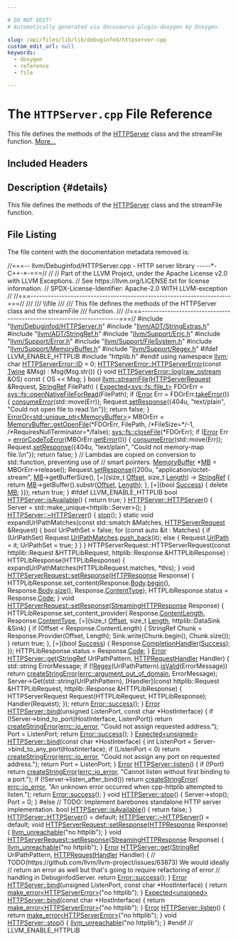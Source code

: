 ```yaml
---

# DO NOT EDIT!
# Automatically generated via docusaurus-plugin-doxygen by Doxygen.

slug: /api/files/lib/lib/debuginfod/httpserver-cpp
custom_edit_url: null
keywords:
  - doxygen
  - reference
  - file

---
```





# The `HTTPServer.cpp` File Reference

<DoxygenPage pluginConfig={pluginConfig}>

This file defines the methods of the <a href="/docs/api/classes/llvm/httpserver">HTTPServer</a> class and the streamFile function. <a href="#details">More...</a>

## Included Headers

<IncludesList>
<IncludesListItem
  filePath="llvm/Debuginfod/HTTPServer.h"
  permalink="/docs/api/files/include/include/llvm/include/llvm/debuginfod/httpserver-h"
  isLocal="true" />
<IncludesListItem
  filePath="llvm/ADT/StringExtras.h"
  permalink="/docs/api/files/include/include/llvm/include/llvm/adt/stringextras-h"
  isLocal="true" />
<IncludesListItem
  filePath="llvm/ADT/StringRef.h"
  permalink="/docs/api/files/include/include/llvm/include/llvm/adt/stringref-h"
  isLocal="true" />
<IncludesListItem
  filePath="llvm/Support/Errc.h"
  permalink="/docs/api/files/include/include/llvm/include/llvm/support/errc-h"
  isLocal="true" />
<IncludesListItem
  filePath="llvm/Support/Error.h"
  permalink="/docs/api/files/include/include/llvm/include/llvm/support/error-h"
  isLocal="true" />
<IncludesListItem
  filePath="llvm/Support/FileSystem.h"
  permalink="/docs/api/files/include/include/llvm/include/llvm/support/filesystem-h"
  isLocal="true" />
<IncludesListItem
  filePath="llvm/Support/MemoryBuffer.h"
  permalink="/docs/api/files/include/include/llvm/include/llvm/support/memorybuffer-h"
  isLocal="true" />
<IncludesListItem
  filePath="llvm/Support/Regex.h"
  permalink="/docs/api/files/include/include/llvm/include/llvm/support/regex-h"
  isLocal="true" />
</IncludesList>

## Description {#details}

This file defines the methods of the <a href="/docs/api/classes/llvm/httpserver">HTTPServer</a> class and the streamFile function.

## File Listing

The file content with the documentation metadata removed is:

<ProgramListing>

<Link id="l00001" /><CodeLine lineNumber="1"><span class="doxyHighlightComment">//===-- llvm/Debuginfod/HTTPServer.cpp - HTTP server library -----&#42;- C++-&#42;-===//</span></CodeLine>
<Link id="l00002" /><CodeLine lineNumber="2"><span class="doxyHighlightComment">//</span></CodeLine>
<Link id="l00003" /><CodeLine lineNumber="3"><span class="doxyHighlightComment">// Part of the LLVM Project, under the Apache License v2.0 with LLVM Exceptions.</span></CodeLine>
<Link id="l00004" /><CodeLine lineNumber="4"><span class="doxyHighlightComment">// See https://llvm.org/LICENSE.txt for license information.</span></CodeLine>
<Link id="l00005" /><CodeLine lineNumber="5"><span class="doxyHighlightComment">// SPDX-License-Identifier: Apache-2.0 WITH LLVM-exception</span></CodeLine>
<Link id="l00006" /><CodeLine lineNumber="6"><span class="doxyHighlightComment">//</span></CodeLine>
<Link id="l00007" /><CodeLine lineNumber="7"><span class="doxyHighlightComment">//===----------------------------------------------------------------------===//</span></CodeLine>
<Link id="l00008" /><CodeLine lineNumber="8"><span class="doxyHighlightComment">///</span></CodeLine>
<Link id="l00009" /><CodeLine lineNumber="9"><span class="doxyHighlightComment">/// \\file</span></CodeLine>
<Link id="l00010" /><CodeLine lineNumber="10"><span class="doxyHighlightComment">///</span></CodeLine>
<Link id="l00011" /><CodeLine lineNumber="11"><span class="doxyHighlightComment">/// This file defines the methods of the HTTPServer class and the streamFile</span></CodeLine>
<Link id="l00012" /><CodeLine lineNumber="12"><span class="doxyHighlightComment">/// function.</span></CodeLine>
<Link id="l00013" /><CodeLine lineNumber="13"><span class="doxyHighlightComment">///</span></CodeLine>
<Link id="l00014" /><CodeLine lineNumber="14"><span class="doxyHighlightComment">//===----------------------------------------------------------------------===//</span></CodeLine>
<Link id="l00015" /><CodeLine lineNumber="15"></CodeLine>
<Link id="l00016" /><CodeLine lineNumber="16"><span class="doxyHighlightPreprocessor">#include &quot;<a href="/docs/api/files/include/include/llvm/include/llvm/debuginfod/httpserver-h">llvm/Debuginfod/HTTPServer.h</a>&quot;</span></CodeLine>
<Link id="l00017" /><CodeLine lineNumber="17"><span class="doxyHighlightPreprocessor">#include &quot;<a href="/docs/api/files/include/include/llvm/include/llvm/adt/stringextras-h">llvm/ADT/StringExtras.h</a>&quot;</span></CodeLine>
<Link id="l00018" /><CodeLine lineNumber="18"><span class="doxyHighlightPreprocessor">#include &quot;<a href="/docs/api/files/include/include/llvm/include/llvm/adt/stringref-h">llvm/ADT/StringRef.h</a>&quot;</span></CodeLine>
<Link id="l00019" /><CodeLine lineNumber="19"><span class="doxyHighlightPreprocessor">#include &quot;<a href="/docs/api/files/include/include/llvm/include/llvm/support/errc-h">llvm/Support/Errc.h</a>&quot;</span></CodeLine>
<Link id="l00020" /><CodeLine lineNumber="20"><span class="doxyHighlightPreprocessor">#include &quot;<a href="/docs/api/files/include/include/llvm/include/llvm/support/error-h">llvm/Support/Error.h</a>&quot;</span></CodeLine>
<Link id="l00021" /><CodeLine lineNumber="21"><span class="doxyHighlightPreprocessor">#include &quot;<a href="/docs/api/files/include/include/llvm/include/llvm/support/filesystem-h">llvm/Support/FileSystem.h</a>&quot;</span></CodeLine>
<Link id="l00022" /><CodeLine lineNumber="22"><span class="doxyHighlightPreprocessor">#include &quot;<a href="/docs/api/files/include/include/llvm/include/llvm/support/memorybuffer-h">llvm/Support/MemoryBuffer.h</a>&quot;</span></CodeLine>
<Link id="l00023" /><CodeLine lineNumber="23"><span class="doxyHighlightPreprocessor">#include &quot;<a href="/docs/api/files/include/include/llvm/include/llvm/support/regex-h">llvm/Support/Regex.h</a>&quot;</span></CodeLine>
<Link id="l00024" /><CodeLine lineNumber="24"></CodeLine>
<Link id="l00025" /><CodeLine lineNumber="25"><span class="doxyHighlightPreprocessor">#ifdef LLVM&#95;ENABLE&#95;HTTPLIB</span></CodeLine>
<Link id="l00026" /><CodeLine lineNumber="26"><span class="doxyHighlightPreprocessor">#include &quot;httplib.h&quot;</span></CodeLine>
<Link id="l00027" /><CodeLine lineNumber="27"><span class="doxyHighlightPreprocessor">#endif</span></CodeLine>
<Link id="l00028" /><CodeLine lineNumber="28"></CodeLine>
<Link id="l00029" /><CodeLine lineNumber="29"><span class="doxyHighlightKeyword">using namespace </span><span class="doxyHighlight"><a href="/docs/api/namespaces/llvm">llvm</a>;</span></CodeLine>
<Link id="l00030" /><CodeLine lineNumber="30"></CodeLine>
<Link id="l00031" /><CodeLine lineNumber="31"><span class="doxyHighlightKeywordType">char</span><span class="doxyHighlight"> <a href="/docs/api/classes/llvm/httpservererror/#a96c18824ef8a11bb1035b3d52e79fe7b">HTTPServerError::ID</a> = 0;</span></CodeLine>
<Link id="l00032" /><CodeLine lineNumber="32"></CodeLine>
<Link id="l00033" /><CodeLine lineNumber="33" lineLink="/docs/api/classes/llvm/httpservererror/#a699d2418d2f36c113d50c59e8a14e287"><span class="doxyHighlight"><a href="/docs/api/classes/llvm/httpservererror/#a699d2418d2f36c113d50c59e8a14e287">HTTPServerError::HTTPServerError</a>(</span><span class="doxyHighlightKeyword">const</span><span class="doxyHighlight"> <a href="/docs/api/classes/llvm/twine">Twine</a> &amp;Msg) : Msg(Msg.str()) &#123;&#125;</span></CodeLine>
<Link id="l00034" /><CodeLine lineNumber="34"></CodeLine>
<Link id="l00035" /><CodeLine lineNumber="35" lineLink="/docs/api/classes/llvm/httpservererror/#a70fb08bd9ee431e69222fe4df5baa8e7"><span class="doxyHighlightKeywordType">void</span><span class="doxyHighlight"> <a href="/docs/api/classes/llvm/httpservererror/#a70fb08bd9ee431e69222fe4df5baa8e7">HTTPServerError::log</a>(<a href="/docs/api/classes/llvm/raw-ostream">raw&#95;ostream</a> &amp;OS)</span><span class="doxyHighlightKeyword"> const </span><span class="doxyHighlight">&#123; OS &lt;&lt; Msg; &#125;</span></CodeLine>
<Link id="l00036" /><CodeLine lineNumber="36"></CodeLine>
<Link id="l00037" /><CodeLine lineNumber="37" lineLink="/docs/api/namespaces/llvm/#ad7c58f347a240684b93eb7ee8bfd6824"><span class="doxyHighlightKeywordType">bool</span><span class="doxyHighlight"> <a href="/docs/api/namespaces/llvm/#ad7c58f347a240684b93eb7ee8bfd6824">llvm::streamFile</a>(<a href="/docs/api/classes/llvm/httpserverrequest">HTTPServerRequest</a> &amp;Request, <a href="/docs/api/classes/llvm/stringref">StringRef</a> FilePath) &#123;</span></CodeLine>
<Link id="l00038" /><CodeLine lineNumber="38"><span class="doxyHighlight">  <a href="/docs/api/classes/llvm/expected">Expected&lt;sys::fs::file&#95;t&gt;</a> FDOrErr = <a href="/docs/api/namespaces/llvm/sys/fs/#ae025e411759250214ffc53ab8d8a5e1d">sys::fs::openNativeFileForRead</a>(FilePath);</span></CodeLine>
<Link id="l00039" /><CodeLine lineNumber="39"><span class="doxyHighlight">  </span><span class="doxyHighlightKeywordFlow">if</span><span class="doxyHighlight"> (<a href="/docs/api/classes/llvm/error">Error</a> Err = FDOrErr.<a href="/docs/api/classes/llvm/expected/#a94789df4ebd03dc008e8adebaa66ac1f">takeError</a>()) &#123;</span></CodeLine>
<Link id="l00040" /><CodeLine lineNumber="40"><span class="doxyHighlight">    <a href="/docs/api/namespaces/llvm/#aee0e70be66536b9ef7b65ae2e5a45959">consumeError</a>(std::move(Err));</span></CodeLine>
<Link id="l00041" /><CodeLine lineNumber="41"><span class="doxyHighlight">    Request.<a href="/docs/api/classes/llvm/httpserverrequest/#a9c4103690fe948aafa737b096a31501a">setResponse</a>(&#123;404u, </span><span class="doxyHighlightStringLiteral">&quot;text/plain&quot;</span><span class="doxyHighlight">, </span><span class="doxyHighlightStringLiteral">&quot;Could not open file to read.\\n&quot;</span><span class="doxyHighlight">&#125;);</span></CodeLine>
<Link id="l00042" /><CodeLine lineNumber="42"><span class="doxyHighlight">    </span><span class="doxyHighlightKeywordFlow">return</span><span class="doxyHighlight"> </span><span class="doxyHighlightKeyword">false</span><span class="doxyHighlight">;</span></CodeLine>
<Link id="l00043" /><CodeLine lineNumber="43"><span class="doxyHighlight">  &#125;</span></CodeLine>
<Link id="l00044" /><CodeLine lineNumber="44"><span class="doxyHighlight">  <a href="/docs/api/classes/llvm/erroror">ErrorOr&lt;std::unique&#95;ptr&lt;MemoryBuffer&gt;</a>&gt; MBOrErr =</span></CodeLine>
<Link id="l00045" /><CodeLine lineNumber="45"><span class="doxyHighlight">      <a href="/docs/api/classes/llvm/memorybuffer/#a0163ef693f4fd640ec72a5fe74e5852c">MemoryBuffer::getOpenFile</a>(&#42;FDOrErr, FilePath,</span></CodeLine>
<Link id="l00046" /><CodeLine lineNumber="46"><span class="doxyHighlight">                                </span><span class="doxyHighlightComment">/&#42;FileSize=&#42;/</span><span class="doxyHighlight">-1,</span></CodeLine>
<Link id="l00047" /><CodeLine lineNumber="47"><span class="doxyHighlight">                                </span><span class="doxyHighlightComment">/&#42;RequiresNullTerminator=&#42;/</span><span class="doxyHighlightKeyword">false</span><span class="doxyHighlight">);</span></CodeLine>
<Link id="l00048" /><CodeLine lineNumber="48"><span class="doxyHighlight">  <a href="/docs/api/namespaces/llvm/sys/fs/#a43548658b3d92c080577422f81f38038">sys::fs::closeFile</a>(&#42;FDOrErr);</span></CodeLine>
<Link id="l00049" /><CodeLine lineNumber="49"><span class="doxyHighlight">  </span><span class="doxyHighlightKeywordFlow">if</span><span class="doxyHighlight"> (<a href="/docs/api/classes/llvm/error">Error</a> Err = <a href="/docs/api/namespaces/llvm/#ad10875fd499e8e285aaeef615e9b11aa">errorCodeToError</a>(MBOrErr.<a href="/docs/api/classes/llvm/erroror/#a8300c72908f1845c931951ed4b2a2375">getError</a>())) &#123;</span></CodeLine>
<Link id="l00050" /><CodeLine lineNumber="50"><span class="doxyHighlight">    <a href="/docs/api/namespaces/llvm/#aee0e70be66536b9ef7b65ae2e5a45959">consumeError</a>(std::move(Err));</span></CodeLine>
<Link id="l00051" /><CodeLine lineNumber="51"><span class="doxyHighlight">    Request.<a href="/docs/api/classes/llvm/httpserverrequest/#a9c4103690fe948aafa737b096a31501a">setResponse</a>(&#123;404u, </span><span class="doxyHighlightStringLiteral">&quot;text/plain&quot;</span><span class="doxyHighlight">, </span><span class="doxyHighlightStringLiteral">&quot;Could not memory-map file.\\n&quot;</span><span class="doxyHighlight">&#125;);</span></CodeLine>
<Link id="l00052" /><CodeLine lineNumber="52"><span class="doxyHighlight">    </span><span class="doxyHighlightKeywordFlow">return</span><span class="doxyHighlight"> </span><span class="doxyHighlightKeyword">false</span><span class="doxyHighlight">;</span></CodeLine>
<Link id="l00053" /><CodeLine lineNumber="53"><span class="doxyHighlight">  &#125;</span></CodeLine>
<Link id="l00054" /><CodeLine lineNumber="54"><span class="doxyHighlight">  </span><span class="doxyHighlightComment">// Lambdas are copied on conversion to std::function, preventing use of</span></CodeLine>
<Link id="l00055" /><CodeLine lineNumber="55"><span class="doxyHighlight">  </span><span class="doxyHighlightComment">// smart pointers.</span></CodeLine>
<Link id="l00056" /><CodeLine lineNumber="56"><span class="doxyHighlight">  <a href="/docs/api/classes/llvm/memorybuffer">MemoryBuffer</a> &#42;<a href="/docs/api/classes/mb">MB</a> = MBOrErr-&gt;release();</span></CodeLine>
<Link id="l00057" /><CodeLine lineNumber="57"><span class="doxyHighlight">  Request.<a href="/docs/api/classes/llvm/httpserverrequest/#a9c4103690fe948aafa737b096a31501a">setResponse</a>(&#123;200u, </span><span class="doxyHighlightStringLiteral">&quot;application/octet-stream&quot;</span><span class="doxyHighlight">, <a href="/docs/api/classes/mb">MB</a>-&gt;getBufferSize(),</span></CodeLine>
<Link id="l00058" /><CodeLine lineNumber="58"><span class="doxyHighlight">                       &#91;=&#93;(</span><span class="doxyHighlightKeywordType">size&#95;t</span><span class="doxyHighlight"> <a href="/docs/api/namespaces/llvm/#a05f5b9a11bdcc5feba62899f95dcf878a3134224cba2545bc57954d3b072aebb4">Offset</a>, </span><span class="doxyHighlightKeywordType">size&#95;t</span><span class="doxyHighlight"> <a href="/docs/api/namespaces/llvm/#a05f5b9a11bdcc5feba62899f95dcf878af6d9f1c7b49b7601fae6a545002a6763">Length</a>) -&gt; <a href="/docs/api/classes/llvm/stringref">StringRef</a> &#123;</span></CodeLine>
<Link id="l00059" /><CodeLine lineNumber="59"><span class="doxyHighlight">                         </span><span class="doxyHighlightKeywordFlow">return</span><span class="doxyHighlight"> <a href="/docs/api/classes/mb">MB</a>-&gt;getBuffer().substr(<a href="/docs/api/namespaces/llvm/#a05f5b9a11bdcc5feba62899f95dcf878a3134224cba2545bc57954d3b072aebb4">Offset</a>, <a href="/docs/api/namespaces/llvm/#a05f5b9a11bdcc5feba62899f95dcf878af6d9f1c7b49b7601fae6a545002a6763">Length</a>);</span></CodeLine>
<Link id="l00060" /><CodeLine lineNumber="60"><span class="doxyHighlight">                       &#125;,</span></CodeLine>
<Link id="l00061" /><CodeLine lineNumber="61"><span class="doxyHighlight">                       &#91;=&#93;(</span><span class="doxyHighlightKeywordType">bool</span><span class="doxyHighlight"> <a href="/docs/api/files/lib/lib/target/lib/target/aarch64/lib/target/aarch64/disassembler/aarch64disassembler-cpp/#abdb086b34295fb7aa09493c62d798465">Success</a>) &#123; </span><span class="doxyHighlightKeyword">delete</span><span class="doxyHighlight"> <a href="/docs/api/classes/mb">MB</a>; &#125;&#125;);</span></CodeLine>
<Link id="l00062" /><CodeLine lineNumber="62"><span class="doxyHighlight">  </span><span class="doxyHighlightKeywordFlow">return</span><span class="doxyHighlight"> </span><span class="doxyHighlightKeyword">true</span><span class="doxyHighlight">;</span></CodeLine>
<Link id="l00063" /><CodeLine lineNumber="63"><span class="doxyHighlight">&#125;</span></CodeLine>
<Link id="l00064" /><CodeLine lineNumber="64"></CodeLine>
<Link id="l00065" /><CodeLine lineNumber="65"><span class="doxyHighlightPreprocessor">#ifdef LLVM&#95;ENABLE&#95;HTTPLIB</span></CodeLine>
<Link id="l00066" /><CodeLine lineNumber="66"></CodeLine>
<Link id="l00067" /><CodeLine lineNumber="67"><span class="doxyHighlightKeywordType">bool</span><span class="doxyHighlight"> <a href="/docs/api/classes/llvm/httpserver/#acf0f31c71f22a544b52f3e27ca81ee9e">HTTPServer::isAvailable</a>() &#123; </span><span class="doxyHighlightKeywordFlow">return</span><span class="doxyHighlight"> </span><span class="doxyHighlightKeyword">true</span><span class="doxyHighlight">; &#125;</span></CodeLine>
<Link id="l00068" /><CodeLine lineNumber="68"></CodeLine>
<Link id="l00069" /><CodeLine lineNumber="69"><span class="doxyHighlight"><a href="/docs/api/classes/llvm/httpserver/#a9ac379d2b10c907a322a7f5391c3a8a5">HTTPServer::HTTPServer</a>() &#123; Server = std::make&#95;unique&lt;httplib::Server&gt;(); &#125;</span></CodeLine>
<Link id="l00070" /><CodeLine lineNumber="70"></CodeLine>
<Link id="l00071" /><CodeLine lineNumber="71"><span class="doxyHighlight"><a href="/docs/api/classes/llvm/httpserver/#af09066b05417f9a9ce9f1cd8e5ad9e18">HTTPServer::~HTTPServer</a>() &#123; <a href="/docs/api/classes/llvm/httpserver/#ad6cdeb6e8e3440309d30d2618fcbd7f7">stop</a>(); &#125;</span></CodeLine>
<Link id="l00072" /><CodeLine lineNumber="72"></CodeLine>
<Link id="l00073" /><CodeLine lineNumber="73"><span class="doxyHighlightKeyword">static</span><span class="doxyHighlight"> </span><span class="doxyHighlightKeywordType">void</span><span class="doxyHighlight"> expandUrlPathMatches(</span><span class="doxyHighlightKeyword">const</span><span class="doxyHighlight"> std::smatch &amp;Matches,</span></CodeLine>
<Link id="l00074" /><CodeLine lineNumber="74"><span class="doxyHighlight">                                 <a href="/docs/api/classes/llvm/httpserverrequest">HTTPServerRequest</a> &amp;Request) &#123;</span></CodeLine>
<Link id="l00075" /><CodeLine lineNumber="75"><span class="doxyHighlight">  </span><span class="doxyHighlightKeywordType">bool</span><span class="doxyHighlight"> UrlPathSet = </span><span class="doxyHighlightKeyword">false</span><span class="doxyHighlight">;</span></CodeLine>
<Link id="l00076" /><CodeLine lineNumber="76"><span class="doxyHighlight">  </span><span class="doxyHighlightKeywordFlow">for</span><span class="doxyHighlight"> (</span><span class="doxyHighlightKeyword">const</span><span class="doxyHighlight"> </span><span class="doxyHighlightKeyword">auto</span><span class="doxyHighlight"> &amp;it : Matches) &#123;</span></CodeLine>
<Link id="l00077" /><CodeLine lineNumber="77"><span class="doxyHighlight">    </span><span class="doxyHighlightKeywordFlow">if</span><span class="doxyHighlight"> (UrlPathSet)</span></CodeLine>
<Link id="l00078" /><CodeLine lineNumber="78"><span class="doxyHighlight">      Request.<a href="/docs/api/classes/llvm/httpserverrequest/#ac717be77374df8d58d536f70879b405c">UrlPathMatches</a>.<a href="/docs/api/classes/llvm/smallvectortemplatebase/#af42bfbc067df27c19ee2fc859df58799">push&#95;back</a>(it);</span></CodeLine>
<Link id="l00079" /><CodeLine lineNumber="79"><span class="doxyHighlight">    </span><span class="doxyHighlightKeywordFlow">else</span><span class="doxyHighlight"> &#123;</span></CodeLine>
<Link id="l00080" /><CodeLine lineNumber="80"><span class="doxyHighlight">      Request.<a href="/docs/api/classes/llvm/httpserverrequest/#a03eafe444d9ad3af469954d86c895d7e">UrlPath</a> = it;</span></CodeLine>
<Link id="l00081" /><CodeLine lineNumber="81"><span class="doxyHighlight">      UrlPathSet = </span><span class="doxyHighlightKeyword">true</span><span class="doxyHighlight">;</span></CodeLine>
<Link id="l00082" /><CodeLine lineNumber="82"><span class="doxyHighlight">    &#125;</span></CodeLine>
<Link id="l00083" /><CodeLine lineNumber="83"><span class="doxyHighlight">  &#125;</span></CodeLine>
<Link id="l00084" /><CodeLine lineNumber="84"><span class="doxyHighlight">&#125;</span></CodeLine>
<Link id="l00085" /><CodeLine lineNumber="85"></CodeLine>
<Link id="l00086" /><CodeLine lineNumber="86"><span class="doxyHighlight">HTTPServerRequest::HTTPServerRequest(</span><span class="doxyHighlightKeyword">const</span><span class="doxyHighlight"> httplib::Request &amp;HTTPLibRequest,</span></CodeLine>
<Link id="l00087" /><CodeLine lineNumber="87"><span class="doxyHighlight">                                     httplib::Response &amp;HTTPLibResponse)</span></CodeLine>
<Link id="l00088" /><CodeLine lineNumber="88"><span class="doxyHighlight">    : HTTPLibResponse(HTTPLibResponse) &#123;</span></CodeLine>
<Link id="l00089" /><CodeLine lineNumber="89"><span class="doxyHighlight">  expandUrlPathMatches(HTTPLibRequest.matches, &#42;</span><span class="doxyHighlightKeyword">this</span><span class="doxyHighlight">);</span></CodeLine>
<Link id="l00090" /><CodeLine lineNumber="90"><span class="doxyHighlight">&#125;</span></CodeLine>
<Link id="l00091" /><CodeLine lineNumber="91"></CodeLine>
<Link id="l00092" /><CodeLine lineNumber="92"><span class="doxyHighlightKeywordType">void</span><span class="doxyHighlight"> <a href="/docs/api/classes/llvm/httpserverrequest/#a9c4103690fe948aafa737b096a31501a">HTTPServerRequest::setResponse</a>(<a href="/docs/api/structs/llvm/httpresponse">HTTPResponse</a> Response) &#123;</span></CodeLine>
<Link id="l00093" /><CodeLine lineNumber="93"><span class="doxyHighlight">  HTTPLibResponse.set&#95;content(Response.<a href="/docs/api/structs/llvm/httpresponse/#a885a0e8041b6e435881acf183ca088b6">Body</a>.<a href="/docs/api/classes/llvm/stringref/#a46f643f1eb1939362c7dd79361bcbd0e">begin</a>(), Response.<a href="/docs/api/structs/llvm/httpresponse/#a885a0e8041b6e435881acf183ca088b6">Body</a>.<a href="/docs/api/classes/llvm/stringref/#a5db9240c74644c67759dd0f901fc3c7d">size</a>(),</span></CodeLine>
<Link id="l00094" /><CodeLine lineNumber="94"><span class="doxyHighlight">                              Response.<a href="/docs/api/structs/llvm/httpresponse/#a7836efd5399c7508e776de141a5bc6b9">ContentType</a>);</span></CodeLine>
<Link id="l00095" /><CodeLine lineNumber="95"><span class="doxyHighlight">  HTTPLibResponse.status = Response.<a href="/docs/api/structs/llvm/httpresponse/#afe52333ad78c2469a1595ce6f0688996">Code</a>;</span></CodeLine>
<Link id="l00096" /><CodeLine lineNumber="96"><span class="doxyHighlight">&#125;</span></CodeLine>
<Link id="l00097" /><CodeLine lineNumber="97"></CodeLine>
<Link id="l00098" /><CodeLine lineNumber="98"><span class="doxyHighlightKeywordType">void</span><span class="doxyHighlight"> <a href="/docs/api/classes/llvm/httpserverrequest/#a9c4103690fe948aafa737b096a31501a">HTTPServerRequest::setResponse</a>(<a href="/docs/api/structs/llvm/streaminghttpresponse">StreamingHTTPResponse</a> Response) &#123;</span></CodeLine>
<Link id="l00099" /><CodeLine lineNumber="99"><span class="doxyHighlight">  HTTPLibResponse.set&#95;content&#95;provider(</span></CodeLine>
<Link id="l00100" /><CodeLine lineNumber="100"><span class="doxyHighlight">      Response.<a href="/docs/api/structs/llvm/streaminghttpresponse/#a8e3c963a18ac2a16b4ea8991b3bb8955">ContentLength</a>, Response.<a href="/docs/api/structs/llvm/streaminghttpresponse/#abc08c5b80a4ce9c0dbca63c14797cf63">ContentType</a>,</span></CodeLine>
<Link id="l00101" /><CodeLine lineNumber="101"><span class="doxyHighlight">      &#91;=&#93;(</span><span class="doxyHighlightKeywordType">size&#95;t</span><span class="doxyHighlight"> <a href="/docs/api/namespaces/llvm/#a05f5b9a11bdcc5feba62899f95dcf878a3134224cba2545bc57954d3b072aebb4">Offset</a>, </span><span class="doxyHighlightKeywordType">size&#95;t</span><span class="doxyHighlight"> <a href="/docs/api/namespaces/llvm/#a05f5b9a11bdcc5feba62899f95dcf878af6d9f1c7b49b7601fae6a545002a6763">Length</a>, httplib::DataSink &amp;Sink) &#123;</span></CodeLine>
<Link id="l00102" /><CodeLine lineNumber="102"><span class="doxyHighlight">        if (Offset &lt; Response.ContentLength) &#123;</span></CodeLine>
<Link id="l00103" /><CodeLine lineNumber="103"><span class="doxyHighlight">          StringRef Chunk = Response.Provider(Offset, Length);</span></CodeLine>
<Link id="l00104" /><CodeLine lineNumber="104"><span class="doxyHighlight">          Sink.write(Chunk.begin(), Chunk.size());</span></CodeLine>
<Link id="l00105" /><CodeLine lineNumber="105"><span class="doxyHighlight">        &#125;</span></CodeLine>
<Link id="l00106" /><CodeLine lineNumber="106"><span class="doxyHighlight">        </span><span class="doxyHighlightKeywordFlow">return</span><span class="doxyHighlight"> </span><span class="doxyHighlightKeyword">true</span><span class="doxyHighlight">;</span></CodeLine>
<Link id="l00107" /><CodeLine lineNumber="107"><span class="doxyHighlight">      &#125;,</span></CodeLine>
<Link id="l00108" /><CodeLine lineNumber="108"><span class="doxyHighlight">      &#91;=&#93;(</span><span class="doxyHighlightKeywordType">bool</span><span class="doxyHighlight"> <a href="/docs/api/files/lib/lib/target/lib/target/aarch64/lib/target/aarch64/disassembler/aarch64disassembler-cpp/#abdb086b34295fb7aa09493c62d798465">Success</a>) &#123; Response.<a href="/docs/api/structs/llvm/streaminghttpresponse/#ae8aab521ee9d3a1199c55bedfe8e2e09">CompletionHandler</a>(<a href="/docs/api/files/lib/lib/target/lib/target/aarch64/lib/target/aarch64/disassembler/aarch64disassembler-cpp/#abdb086b34295fb7aa09493c62d798465">Success</a>); &#125;);</span></CodeLine>
<Link id="l00109" /><CodeLine lineNumber="109"></CodeLine>
<Link id="l00110" /><CodeLine lineNumber="110"><span class="doxyHighlight">  HTTPLibResponse.status = Response.<a href="/docs/api/structs/llvm/streaminghttpresponse/#a64a858d95e23ac6c98c94a67fb2ce0bb">Code</a>;</span></CodeLine>
<Link id="l00111" /><CodeLine lineNumber="111"><span class="doxyHighlight">&#125;</span></CodeLine>
<Link id="l00112" /><CodeLine lineNumber="112"></CodeLine>
<Link id="l00113" /><CodeLine lineNumber="113"><span class="doxyHighlight"><a href="/docs/api/classes/llvm/error">Error</a> <a href="/docs/api/classes/llvm/httpserver/#a57df1a0b2431ed4c6afb10acfb6108d1">HTTPServer::get</a>(<a href="/docs/api/classes/llvm/stringref">StringRef</a> UrlPathPattern, <a href="/docs/api/namespaces/llvm/#a484725ce6bbff0f1751423cac5f22370">HTTPRequestHandler</a> Handler) &#123;</span></CodeLine>
<Link id="l00114" /><CodeLine lineNumber="114"><span class="doxyHighlight">  std::string ErrorMessage;</span></CodeLine>
<Link id="l00115" /><CodeLine lineNumber="115"><span class="doxyHighlight">  </span><span class="doxyHighlightKeywordFlow">if</span><span class="doxyHighlight"> (!<a href="/docs/api/namespaces/llvm/objcopy/#a984d2b9acaba365f0a3bbc2f2615280ca86f600672d32a7be1dd6cb035ac61577">Regex</a>(UrlPathPattern).<a href="/docs/api/files/lib/lib/demangle/rustdemangle-cpp/#a103d8cfe62c1651cd70e181746f8a840">isValid</a>(ErrorMessage))</span></CodeLine>
<Link id="l00116" /><CodeLine lineNumber="116"><span class="doxyHighlight">    </span><span class="doxyHighlightKeywordFlow">return</span><span class="doxyHighlight"> <a href="/docs/api/namespaces/llvm/#a4d2fd926089a58d482fb67a362e11bad">createStringError</a>(<a href="/docs/api/namespaces/llvm/#a59739a4f15fb2ec57a6b7fcfe938546ba4b82222a0895b538d0597092b3ceab3e">errc::argument&#95;out&#95;of&#95;domain</a>, ErrorMessage);</span></CodeLine>
<Link id="l00117" /><CodeLine lineNumber="117"><span class="doxyHighlight">  Server-&gt;Get(std::string(UrlPathPattern),</span></CodeLine>
<Link id="l00118" /><CodeLine lineNumber="118"><span class="doxyHighlight">              &#91;Handler&#93;(</span><span class="doxyHighlightKeyword">const</span><span class="doxyHighlight"> httplib::Request &amp;HTTPLibRequest,</span></CodeLine>
<Link id="l00119" /><CodeLine lineNumber="119"><span class="doxyHighlight">                        httplib::Response &amp;HTTPLibResponse) &#123;</span></CodeLine>
<Link id="l00120" /><CodeLine lineNumber="120"><span class="doxyHighlight">                HTTPServerRequest Request(HTTPLibRequest, HTTPLibResponse);</span></CodeLine>
<Link id="l00121" /><CodeLine lineNumber="121"><span class="doxyHighlight">                Handler(Request);</span></CodeLine>
<Link id="l00122" /><CodeLine lineNumber="122"><span class="doxyHighlight">              &#125;);</span></CodeLine>
<Link id="l00123" /><CodeLine lineNumber="123"><span class="doxyHighlight">  </span><span class="doxyHighlightKeywordFlow">return</span><span class="doxyHighlight"> <a href="/docs/api/classes/llvm/error/#a4dfd0813c3d0e0a30439b5a3e9196b59">Error::success</a>();</span></CodeLine>
<Link id="l00124" /><CodeLine lineNumber="124"><span class="doxyHighlight">&#125;</span></CodeLine>
<Link id="l00125" /><CodeLine lineNumber="125"></CodeLine>
<Link id="l00126" /><CodeLine lineNumber="126"><span class="doxyHighlight"><a href="/docs/api/classes/llvm/error">Error</a> <a href="/docs/api/classes/llvm/httpserver/#a71ab0a18a93070081e4d5570088dc812">HTTPServer::bind</a>(</span><span class="doxyHighlightKeywordType">unsigned</span><span class="doxyHighlight"> ListenPort, </span><span class="doxyHighlightKeyword">const</span><span class="doxyHighlight"> </span><span class="doxyHighlightKeywordType">char</span><span class="doxyHighlight"> &#42;HostInterface) &#123;</span></CodeLine>
<Link id="l00127" /><CodeLine lineNumber="127"><span class="doxyHighlight">  </span><span class="doxyHighlightKeywordFlow">if</span><span class="doxyHighlight"> (!Server-&gt;bind&#95;to&#95;port(HostInterface, ListenPort))</span></CodeLine>
<Link id="l00128" /><CodeLine lineNumber="128"><span class="doxyHighlight">    </span><span class="doxyHighlightKeywordFlow">return</span><span class="doxyHighlight"> <a href="/docs/api/namespaces/llvm/#a4d2fd926089a58d482fb67a362e11bad">createStringError</a>(<a href="/docs/api/namespaces/llvm/#a59739a4f15fb2ec57a6b7fcfe938546bacccc32f2a5f7dc7b87d2f85daea66789">errc::io&#95;error</a>,</span></CodeLine>
<Link id="l00129" /><CodeLine lineNumber="129"><span class="doxyHighlight">                             </span><span class="doxyHighlightStringLiteral">&quot;Could not assign requested address.&quot;</span><span class="doxyHighlight">);</span></CodeLine>
<Link id="l00130" /><CodeLine lineNumber="130"><span class="doxyHighlight">  Port = ListenPort;</span></CodeLine>
<Link id="l00131" /><CodeLine lineNumber="131"><span class="doxyHighlight">  </span><span class="doxyHighlightKeywordFlow">return</span><span class="doxyHighlight"> <a href="/docs/api/classes/llvm/error/#a4dfd0813c3d0e0a30439b5a3e9196b59">Error::success</a>();</span></CodeLine>
<Link id="l00132" /><CodeLine lineNumber="132"><span class="doxyHighlight">&#125;</span></CodeLine>
<Link id="l00133" /><CodeLine lineNumber="133"></CodeLine>
<Link id="l00134" /><CodeLine lineNumber="134"><span class="doxyHighlight"><a href="/docs/api/classes/llvm/expected">Expected&lt;unsigned&gt;</a> <a href="/docs/api/classes/llvm/httpserver/#a71ab0a18a93070081e4d5570088dc812">HTTPServer::bind</a>(</span><span class="doxyHighlightKeyword">const</span><span class="doxyHighlight"> </span><span class="doxyHighlightKeywordType">char</span><span class="doxyHighlight"> &#42;HostInterface) &#123;</span></CodeLine>
<Link id="l00135" /><CodeLine lineNumber="135"><span class="doxyHighlight">  </span><span class="doxyHighlightKeywordType">int</span><span class="doxyHighlight"> ListenPort = Server-&gt;bind&#95;to&#95;any&#95;port(HostInterface);</span></CodeLine>
<Link id="l00136" /><CodeLine lineNumber="136"><span class="doxyHighlight">  </span><span class="doxyHighlightKeywordFlow">if</span><span class="doxyHighlight"> (ListenPort &lt; 0)</span></CodeLine>
<Link id="l00137" /><CodeLine lineNumber="137"><span class="doxyHighlight">    </span><span class="doxyHighlightKeywordFlow">return</span><span class="doxyHighlight"> <a href="/docs/api/namespaces/llvm/#a4d2fd926089a58d482fb67a362e11bad">createStringError</a>(<a href="/docs/api/namespaces/llvm/#a59739a4f15fb2ec57a6b7fcfe938546bacccc32f2a5f7dc7b87d2f85daea66789">errc::io&#95;error</a>,</span></CodeLine>
<Link id="l00138" /><CodeLine lineNumber="138"><span class="doxyHighlight">                             </span><span class="doxyHighlightStringLiteral">&quot;Could not assign any port on requested address.&quot;</span><span class="doxyHighlight">);</span></CodeLine>
<Link id="l00139" /><CodeLine lineNumber="139"><span class="doxyHighlight">  </span><span class="doxyHighlightKeywordFlow">return</span><span class="doxyHighlight"> Port = ListenPort;</span></CodeLine>
<Link id="l00140" /><CodeLine lineNumber="140"><span class="doxyHighlight">&#125;</span></CodeLine>
<Link id="l00141" /><CodeLine lineNumber="141"></CodeLine>
<Link id="l00142" /><CodeLine lineNumber="142"><span class="doxyHighlight"><a href="/docs/api/classes/llvm/error">Error</a> <a href="/docs/api/classes/llvm/httpserver/#a98e1c84406f4cfcae0f250846f16c427">HTTPServer::listen</a>() &#123;</span></CodeLine>
<Link id="l00143" /><CodeLine lineNumber="143"><span class="doxyHighlight">  </span><span class="doxyHighlightKeywordFlow">if</span><span class="doxyHighlight"> (!Port)</span></CodeLine>
<Link id="l00144" /><CodeLine lineNumber="144"><span class="doxyHighlight">    </span><span class="doxyHighlightKeywordFlow">return</span><span class="doxyHighlight"> <a href="/docs/api/namespaces/llvm/#a4d2fd926089a58d482fb67a362e11bad">createStringError</a>(<a href="/docs/api/namespaces/llvm/#a59739a4f15fb2ec57a6b7fcfe938546bacccc32f2a5f7dc7b87d2f85daea66789">errc::io&#95;error</a>,</span></CodeLine>
<Link id="l00145" /><CodeLine lineNumber="145"><span class="doxyHighlight">                             </span><span class="doxyHighlightStringLiteral">&quot;Cannot listen without first binding to a port.&quot;</span><span class="doxyHighlight">);</span></CodeLine>
<Link id="l00146" /><CodeLine lineNumber="146"><span class="doxyHighlight">  </span><span class="doxyHighlightKeywordFlow">if</span><span class="doxyHighlight"> (!Server-&gt;listen&#95;after&#95;bind())</span></CodeLine>
<Link id="l00147" /><CodeLine lineNumber="147"><span class="doxyHighlight">    </span><span class="doxyHighlightKeywordFlow">return</span><span class="doxyHighlight"> <a href="/docs/api/namespaces/llvm/#a4d2fd926089a58d482fb67a362e11bad">createStringError</a>(</span></CodeLine>
<Link id="l00148" /><CodeLine lineNumber="148"><span class="doxyHighlight">        <a href="/docs/api/namespaces/llvm/#a59739a4f15fb2ec57a6b7fcfe938546bacccc32f2a5f7dc7b87d2f85daea66789">errc::io&#95;error</a>,</span></CodeLine>
<Link id="l00149" /><CodeLine lineNumber="149"><span class="doxyHighlight">        </span><span class="doxyHighlightStringLiteral">&quot;An unknown error occurred when cpp-httplib attempted to listen.&quot;</span><span class="doxyHighlight">);</span></CodeLine>
<Link id="l00150" /><CodeLine lineNumber="150"><span class="doxyHighlight">  </span><span class="doxyHighlightKeywordFlow">return</span><span class="doxyHighlight"> <a href="/docs/api/classes/llvm/error/#a4dfd0813c3d0e0a30439b5a3e9196b59">Error::success</a>();</span></CodeLine>
<Link id="l00151" /><CodeLine lineNumber="151"><span class="doxyHighlight">&#125;</span></CodeLine>
<Link id="l00152" /><CodeLine lineNumber="152"></CodeLine>
<Link id="l00153" /><CodeLine lineNumber="153"><span class="doxyHighlightKeywordType">void</span><span class="doxyHighlight"> <a href="/docs/api/classes/llvm/httpserver/#ad6cdeb6e8e3440309d30d2618fcbd7f7">HTTPServer::stop</a>() &#123;</span></CodeLine>
<Link id="l00154" /><CodeLine lineNumber="154"><span class="doxyHighlight">  Server-&gt;stop();</span></CodeLine>
<Link id="l00155" /><CodeLine lineNumber="155"><span class="doxyHighlight">  Port = 0;</span></CodeLine>
<Link id="l00156" /><CodeLine lineNumber="156"><span class="doxyHighlight">&#125;</span></CodeLine>
<Link id="l00157" /><CodeLine lineNumber="157"></CodeLine>
<Link id="l00158" /><CodeLine lineNumber="158"><span class="doxyHighlightPreprocessor">#else</span></CodeLine>
<Link id="l00159" /><CodeLine lineNumber="159"></CodeLine>
<Link id="l00160" /><CodeLine lineNumber="160"><span class="doxyHighlightComment">// TODO: Implement barebones standalone HTTP server implementation.</span></CodeLine>
<Link id="l00161" /><CodeLine lineNumber="161" lineLink="/docs/api/classes/llvm/httpserver/#acf0f31c71f22a544b52f3e27ca81ee9e"><span class="doxyHighlightKeywordType">bool</span><span class="doxyHighlight"> <a href="/docs/api/classes/llvm/httpserver/#acf0f31c71f22a544b52f3e27ca81ee9e">HTTPServer::isAvailable</a>() &#123; </span><span class="doxyHighlightKeywordFlow">return</span><span class="doxyHighlight"> </span><span class="doxyHighlightKeyword">false</span><span class="doxyHighlight">; &#125;</span></CodeLine>
<Link id="l00162" /><CodeLine lineNumber="162"></CodeLine>
<Link id="l00163" /><CodeLine lineNumber="163"><span class="doxyHighlight"><a href="/docs/api/classes/llvm/httpserver/#a9ac379d2b10c907a322a7f5391c3a8a5">HTTPServer::HTTPServer</a>() = </span><span class="doxyHighlightKeywordFlow">default</span><span class="doxyHighlight">;</span></CodeLine>
<Link id="l00164" /><CodeLine lineNumber="164"></CodeLine>
<Link id="l00165" /><CodeLine lineNumber="165"><span class="doxyHighlight"><a href="/docs/api/classes/llvm/httpserver/#af09066b05417f9a9ce9f1cd8e5ad9e18">HTTPServer::~HTTPServer</a>() = </span><span class="doxyHighlightKeywordFlow">default</span><span class="doxyHighlight">;</span></CodeLine>
<Link id="l00166" /><CodeLine lineNumber="166"></CodeLine>
<Link id="l00167" /><CodeLine lineNumber="167" lineLink="/docs/api/classes/llvm/httpserverrequest/#aced53d3df8740a243b2f7c2922ea7396"><span class="doxyHighlightKeywordType">void</span><span class="doxyHighlight"> <a href="/docs/api/classes/llvm/httpserverrequest/#a9c4103690fe948aafa737b096a31501a">HTTPServerRequest::setResponse</a>(<a href="/docs/api/structs/llvm/httpresponse">HTTPResponse</a> Response) &#123;</span></CodeLine>
<Link id="l00168" /><CodeLine lineNumber="168"><span class="doxyHighlight">  <a href="/docs/api/files/include/include/llvm/include/llvm/support/errorhandling-h/#ace243f5c25697a1107cce46626b3dc94">llvm&#95;unreachable</a>(</span><span class="doxyHighlightStringLiteral">&quot;no httplib&quot;</span><span class="doxyHighlight">);</span></CodeLine>
<Link id="l00169" /><CodeLine lineNumber="169"><span class="doxyHighlight">&#125;</span></CodeLine>
<Link id="l00170" /><CodeLine lineNumber="170"></CodeLine>
<Link id="l00171" /><CodeLine lineNumber="171" lineLink="/docs/api/classes/llvm/httpserverrequest/#a9c4103690fe948aafa737b096a31501a"><span class="doxyHighlightKeywordType">void</span><span class="doxyHighlight"> <a href="/docs/api/classes/llvm/httpserverrequest/#a9c4103690fe948aafa737b096a31501a">HTTPServerRequest::setResponse</a>(<a href="/docs/api/structs/llvm/streaminghttpresponse">StreamingHTTPResponse</a> Response) &#123;</span></CodeLine>
<Link id="l00172" /><CodeLine lineNumber="172"><span class="doxyHighlight">  <a href="/docs/api/files/include/include/llvm/include/llvm/support/errorhandling-h/#ace243f5c25697a1107cce46626b3dc94">llvm&#95;unreachable</a>(</span><span class="doxyHighlightStringLiteral">&quot;no httplib&quot;</span><span class="doxyHighlight">);</span></CodeLine>
<Link id="l00173" /><CodeLine lineNumber="173"><span class="doxyHighlight">&#125;</span></CodeLine>
<Link id="l00174" /><CodeLine lineNumber="174"></CodeLine>
<Link id="l00175" /><CodeLine lineNumber="175" lineLink="/docs/api/classes/llvm/httpserver/#a57df1a0b2431ed4c6afb10acfb6108d1"><span class="doxyHighlight"><a href="/docs/api/classes/llvm/error">Error</a> <a href="/docs/api/classes/llvm/httpserver/#a57df1a0b2431ed4c6afb10acfb6108d1">HTTPServer::get</a>(<a href="/docs/api/classes/llvm/stringref">StringRef</a> UrlPathPattern, <a href="/docs/api/namespaces/llvm/#a484725ce6bbff0f1751423cac5f22370">HTTPRequestHandler</a> Handler) &#123;</span></CodeLine>
<Link id="l00176" /><CodeLine lineNumber="176"><span class="doxyHighlight">  </span><span class="doxyHighlightComment">// TODO(https://github.com/llvm/llvm-project/issues/63873) We would ideally</span></CodeLine>
<Link id="l00177" /><CodeLine lineNumber="177"><span class="doxyHighlight">  </span><span class="doxyHighlightComment">// return an error as well but that&#39;s going to require refactoring of error</span></CodeLine>
<Link id="l00178" /><CodeLine lineNumber="178"><span class="doxyHighlight">  </span><span class="doxyHighlightComment">// handling in DebuginfodServer.</span></CodeLine>
<Link id="l00179" /><CodeLine lineNumber="179"><span class="doxyHighlight">  </span><span class="doxyHighlightKeywordFlow">return</span><span class="doxyHighlight"> <a href="/docs/api/classes/llvm/error/#a4dfd0813c3d0e0a30439b5a3e9196b59">Error::success</a>();</span></CodeLine>
<Link id="l00180" /><CodeLine lineNumber="180"><span class="doxyHighlight">&#125;</span></CodeLine>
<Link id="l00181" /><CodeLine lineNumber="181"></CodeLine>
<Link id="l00182" /><CodeLine lineNumber="182" lineLink="/docs/api/classes/llvm/httpserver/#a71ab0a18a93070081e4d5570088dc812"><span class="doxyHighlight"><a href="/docs/api/classes/llvm/error">Error</a> <a href="/docs/api/classes/llvm/httpserver/#a71ab0a18a93070081e4d5570088dc812">HTTPServer::bind</a>(</span><span class="doxyHighlightKeywordType">unsigned</span><span class="doxyHighlight"> ListenPort, </span><span class="doxyHighlightKeyword">const</span><span class="doxyHighlight"> </span><span class="doxyHighlightKeywordType">char</span><span class="doxyHighlight"> &#42;HostInterface) &#123;</span></CodeLine>
<Link id="l00183" /><CodeLine lineNumber="183"><span class="doxyHighlight">  </span><span class="doxyHighlightKeywordFlow">return</span><span class="doxyHighlight"> <a href="/docs/api/namespaces/llvm/#a9999bd897fc8a1648bd69b36fee2d357">make&#95;error&lt;HTTPServerError&gt;</a>(</span><span class="doxyHighlightStringLiteral">&quot;no httplib&quot;</span><span class="doxyHighlight">);</span></CodeLine>
<Link id="l00184" /><CodeLine lineNumber="184"><span class="doxyHighlight">&#125;</span></CodeLine>
<Link id="l00185" /><CodeLine lineNumber="185"></CodeLine>
<Link id="l00186" /><CodeLine lineNumber="186" lineLink="/docs/api/classes/llvm/httpserver/#a651089c68a125fef2b3eab637b44f782"><span class="doxyHighlight"><a href="/docs/api/classes/llvm/expected">Expected&lt;unsigned&gt;</a> <a href="/docs/api/classes/llvm/httpserver/#a71ab0a18a93070081e4d5570088dc812">HTTPServer::bind</a>(</span><span class="doxyHighlightKeyword">const</span><span class="doxyHighlight"> </span><span class="doxyHighlightKeywordType">char</span><span class="doxyHighlight"> &#42;HostInterface) &#123;</span></CodeLine>
<Link id="l00187" /><CodeLine lineNumber="187"><span class="doxyHighlight">  </span><span class="doxyHighlightKeywordFlow">return</span><span class="doxyHighlight"> <a href="/docs/api/namespaces/llvm/#a9999bd897fc8a1648bd69b36fee2d357">make&#95;error&lt;HTTPServerError&gt;</a>(</span><span class="doxyHighlightStringLiteral">&quot;no httplib&quot;</span><span class="doxyHighlight">);</span></CodeLine>
<Link id="l00188" /><CodeLine lineNumber="188"><span class="doxyHighlight">&#125;</span></CodeLine>
<Link id="l00189" /><CodeLine lineNumber="189"></CodeLine>
<Link id="l00190" /><CodeLine lineNumber="190" lineLink="/docs/api/classes/llvm/httpserver/#a98e1c84406f4cfcae0f250846f16c427"><span class="doxyHighlight"><a href="/docs/api/classes/llvm/error">Error</a> <a href="/docs/api/classes/llvm/httpserver/#a98e1c84406f4cfcae0f250846f16c427">HTTPServer::listen</a>() &#123;</span></CodeLine>
<Link id="l00191" /><CodeLine lineNumber="191"><span class="doxyHighlight">  </span><span class="doxyHighlightKeywordFlow">return</span><span class="doxyHighlight"> <a href="/docs/api/namespaces/llvm/#a9999bd897fc8a1648bd69b36fee2d357">make&#95;error&lt;HTTPServerError&gt;</a>(</span><span class="doxyHighlightStringLiteral">&quot;no httplib&quot;</span><span class="doxyHighlight">);</span></CodeLine>
<Link id="l00192" /><CodeLine lineNumber="192"><span class="doxyHighlight">&#125;</span></CodeLine>
<Link id="l00193" /><CodeLine lineNumber="193"></CodeLine>
<Link id="l00194" /><CodeLine lineNumber="194" lineLink="/docs/api/classes/llvm/httpserver/#ad6cdeb6e8e3440309d30d2618fcbd7f7"><span class="doxyHighlightKeywordType">void</span><span class="doxyHighlight"> <a href="/docs/api/classes/llvm/httpserver/#ad6cdeb6e8e3440309d30d2618fcbd7f7">HTTPServer::stop</a>() &#123;</span></CodeLine>
<Link id="l00195" /><CodeLine lineNumber="195"><span class="doxyHighlight">  <a href="/docs/api/files/include/include/llvm/include/llvm/support/errorhandling-h/#ace243f5c25697a1107cce46626b3dc94">llvm&#95;unreachable</a>(</span><span class="doxyHighlightStringLiteral">&quot;no httplib&quot;</span><span class="doxyHighlight">);</span></CodeLine>
<Link id="l00196" /><CodeLine lineNumber="196"><span class="doxyHighlight">&#125;</span></CodeLine>
<Link id="l00197" /><CodeLine lineNumber="197"></CodeLine>
<Link id="l00198" /><CodeLine lineNumber="198"><span class="doxyHighlightPreprocessor">#endif </span><span class="doxyHighlightComment">// LLVM&#95;ENABLE&#95;HTTPLIB</span></CodeLine>

</ProgramListing>


</DoxygenPage>
